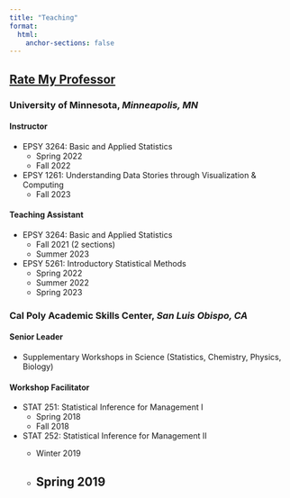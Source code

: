 ```yaml
---
title: "Teaching"
format:
  html:
    anchor-sections: false
---
```


## [Rate My Professor](https://www.ratemyprofessors.com/professor/2742423)

### University of Minnesota, *Minneapolis, MN*

#### Instructor

-   EPSY 3264: Basic and Applied Statistics
    -   Spring 2022
    -   Fall 2022
-   EPSY 1261: Understanding Data Stories through Visualization & Computing
    -   Fall 2023

#### Teaching Assistant

-   EPSY 3264: Basic and Applied Statistics
    -   Fall 2021 (2 sections)
    -   Summer 2023
-   EPSY 5261: Introductory Statistical Methods
    -   Spring 2022
    -   Summer 2022
    -   Spring 2023

### Cal Poly Academic Skills Center, *San Luis Obispo, CA*

#### Senior Leader

-   Supplementary Workshops in Science (Statistics, Chemistry, Physics, Biology)

#### Workshop Facilitator

-   STAT 251: Statistical Inference for Management I
    -   Spring 2018
    -   Fall 2018
-   STAT 252: Statistical Inference for Management II
    -   Winter 2019

    -   

        ## Spring 2019
